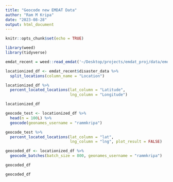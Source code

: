 ```yaml
---
title: "Geocode new EMDAT Data"
author: "Ram M Kripa"
date: "2023-08-28"
output: html_document
---
```


```r
knitr::opts_chunk$set(echo = TRUE)
```



```r
library(weed)
library(tidyverse)
```

```r

emdat_recent = weed::read_emdat('~/Desktop/projects/emdat_proj/data/emdat_21_to_23_wet_and_dry.xlsx')

```
```r

locationized_df <- emdat_recent$disaster_data %>%
  split_locations(column_name = "Location")

locationized_df %>%
  percent_located_locations(lat_column = "Latitude",
                            lng_column = "Longitude")

```

```r

locationized_df

geocode_test <- locationized_df %>%
  head(n = 100L) %>%
  geocode(geonames_username = "rammkripa")

geocode_test %>%
  percent_located_locations(lat_column = "lat",
                            lng_column = "lng", plot_result = FALSE)

geocoded_df <- locationized_df %>%
  geocode_batches(batch_size = 800, geonames_username = "rammkripa")

geocoded_df


```
```r
geocoded_df
```


